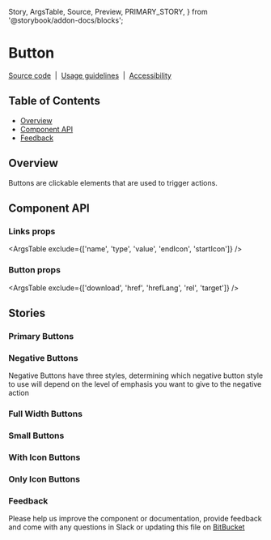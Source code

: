 <!-- Button.stories.mdx --->

  Story,
  ArgsTable,
  Source,
  Preview,
  PRIMARY_STORY,
} from '@storybook/addon-docs/blocks';

# Button

[Source code](https://bitbucket.org/lloyds-digital-market/cardano/src/main/packages/react/src/components/Button)
&nbsp;|&nbsp; [Usage guidelines](#) &nbsp;|&nbsp; [Accessibility](#)

## Table of Contents

<!-- START doctoc generated TOC please keep comment here to allow auto update -->
<!-- DON'T EDIT THIS SECTION, INSTEAD RE-RUN doctoc TO UPDATE -->

- [Overview](#overview)
- [Component API](#component-api)
- [Feedback](#feedback)

<!-- END doctoc generated TOC please keep comment here to allow auto update -->

## Overview

Buttons are clickable elements that are used to trigger actions.

<Preview>
  <Story id="components-button--default" />
</Preview>

## Component API

### Links props

<ArgsTable exclude={['name', 'type', 'value', 'endIcon', 'startIcon']} />

### Button props

<ArgsTable exclude={['download', 'href', 'hrefLang', 'rel', 'target']} />

## Stories

### Primary Buttons

<Preview>
  <Story id="components-button--primary" />
</Preview>

### Negative Buttons

Negative Buttons have three styles, determining which negative button style to
use will depend on the level of emphasis you want to give to the negative action

<Preview>
  <Story id="components-button--negative" />
</Preview>

### Full Width Buttons

<Preview>
  <Story id="components-button--full-width" />
</Preview>

### Small Buttons

<Preview>
  <Story id="components-button--small" />
</Preview>

### With Icon Buttons

<Preview>
  <Story id="components-button--with-icon" />
</Preview>

### Only Icon Buttons

<Preview>
  <Story id="components-button--only-icon" />
</Preview>

### Feedback

Please help us improve the component or documentation, provide feedback and come
with any questions in Slack or updating this file on
[BitBucket](https://bitbucket.org/lloyds-digital-market/cardano/src/main/packages/react/src/components/Button/Button.mdx)
